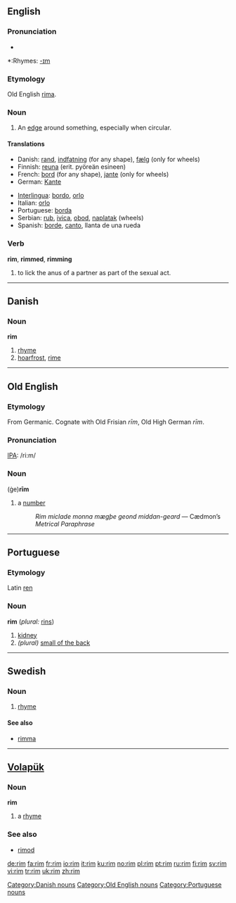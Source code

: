 ==English==

===Pronunciation===
{{IPA|/ɹɪm/}}
*{{audio|en-us-rim.ogg|Audio (US)}}

*:Rhymes: [[Rhymes:English:-ɪm|-ɪm]]

===Etymology===
Old English [[rima]].

===Noun===
{{en-noun}}

# An [[edge]] around something, especially when circular.

====Translations====
{{top}}
*Danish: [[rand]], [[indfatning]] (for any shape), [[fælg]] (only for wheels)
*Finnish: [[reuna]] (erit. pyöreän esineen)
*French: [[bord]] (for any shape), [[jante]] (only for wheels)
*German: [[Kante]] {{f}}
{{mid}}
*[[Interlingua]]: [[bordo]], [[orlo]] 
*Italian: [[orlo]] 
*Portuguese: [[borda]] 
*Serbian: [[rub]], [[ivica]], [[obod]], [[naplatak]] (wheels)
*Spanish: [[borde]], [[canto]], llanta de una rueda
{{bottom}}

===Verb===
'''rim''', '''rimmed''', '''rimming'''

# to lick the anus of a partner as part of the sexual act.

----

==Danish==

===Noun===
'''rim'''

# [[rhyme]]
# [[hoarfrost]], [[rime]]

[[Category:Danish nouns]]

----

==Old English==

===Etymology===
From Germanic.  Cognate with Old Frisian ''rīm'', Old High German ''rīm''.

===Pronunciation===
[[IPA]]: /ri:m/

===Noun===
(ġe)'''rīm''' {{n}}

# a [[number]]
#:''Rim miclade monna mægþe geond middan-geard'' — Cædmon’s ''Metrical Paraphrase''

[[Category:Old English nouns]]

----

==Portuguese==

===Etymology===
Latin [[ren]]

===Noun===
'''rim''' {{m}} (''plural:'' [[rins]])

# [[kidney]]
#''(plural)'' [[small of the back]]

[[Category:Portuguese nouns]]

----

==Swedish==

===Noun===
{{sv-noun-irreg-n|2=rimmet|4=rimmen}}

# [[rhyme]]

====See also====
*[[rimma]]

----

==[[Volapük]]==

===Noun===
'''rim'''

# a [[rhyme]]

===See also===
*[[rimod]]

[[de:rim]]
[[fa:rim]]
[[fr:rim]]
[[io:rim]]
[[it:rim]]
[[ku:rim]]
[[no:rim]]
[[pl:rim]]
[[pt:rim]]
[[ru:rim]]
[[fi:rim]]
[[sv:rim]]
[[vi:rim]]
[[tr:rim]]
[[uk:rim]]
[[zh:rim]]